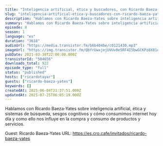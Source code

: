 ```yaml
---
title: "Inteligencia artificial, ética y buscadores, con Ricardo Baeza-Yates"
slug: "inteligencia-artificial-etica-y-buscadores-con-ricardo-baeza-yates"
description: "Hablamos con Ricardo Baeza-Yates sobre inteligencia artificial, ética y sistemas de búsqueda, sesgos cognitivos y cómo consumimos internet hoy día y como ello nos influye en la compra y consumo de productos y servicios.\n\nGuest: Ricardo Baeza-Yates\nURL: https://es.cro.cafe/invitados/ricardo-baeza-yates"
summary: "Hablamos con Ricardo Baeza-Yates sobre inteligencia artificial, ética y sistemas de búsqueda, sesgos cognitivos y cómo consumimos internet hoy día y como ello nos influye en la compra y consumo de productos y servicios."
episode: 8
season: 1
language: "es"
duration: "3618"
audioUrl: "https://media.transistor.fm/b6b404be/c0121430.mp3"
imageUrl: "https://img.transistor.fm/QbYrUwxjejUVUv0e5RF4I5bwGCKPz8X81okdZbfur7M/rs:fill:0:0:1/w:3000/h:3000/q:60/aHR0cHM6Ly9pbWct/dXBsb2FkLXByb2R1/Y3Rpb24udHJhbnNp/c3Rvci5mbS9jMWE0/NGRhYTVmMzdhMDdh/MDRiMGI1ZjVmY2U0/Mjg0Ny5qcGc.webp"
pubDate: 2021-03-30T22:00:00.000Z
transistorId: "504656"
downloads_total: 922
episode_type: "full"
status: "published"
hosts: ["ricardotayar"]
guests: ["ricardo-baeza-yates"]
keywords: []
createdAt: 2025-06-04T21:37:51.000Z
updatedAt: 2025-07-25T06:05:19.000Z
---
```


Hablamos con Ricardo Baeza-Yates sobre inteligencia artificial, ética y sistemas de búsqueda, sesgos cognitivos y cómo consumimos internet hoy día y como ello nos influye en la compra y consumo de productos y servicios.

Guest: Ricardo Baeza-Yates
URL: https://es.cro.cafe/invitados/ricardo-baeza-yates
